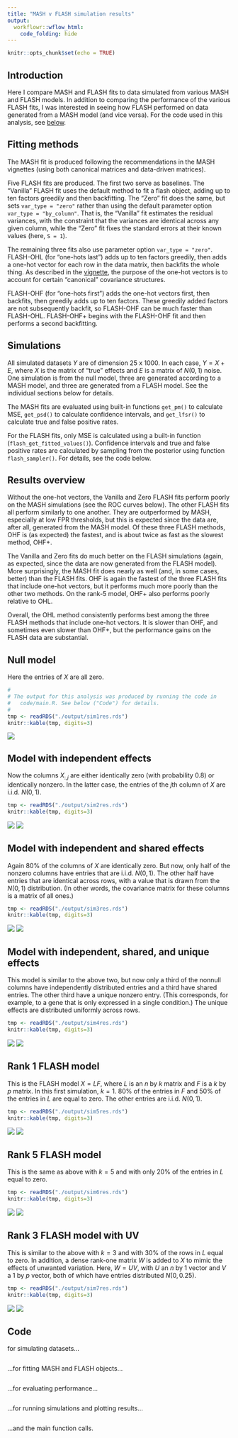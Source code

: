 ```yaml
---
title: "MASH v FLASH simulation results"
output: 
  workflowr::wflow_html:
    code_folding: hide
---
```


```r
knitr::opts_chunk$set(echo = TRUE)
```

## Introduction

Here I compare MASH and FLASH fits to data simulated from various MASH and FLASH models. In addition to comparing the performance of the various FLASH fits, I was interested in seeing how FLASH performed on data generated from a MASH model (and vice versa). For the code used in this analysis, see [below](#code).

## Fitting methods

The MASH fit is produced following the recommendations in the MASH vignettes (using both canonical matrices and data-driven matrices).

Five FLASH fits are produced. The first two serve as baselines. The "Vanilla" FLASH fit uses the default method to fit a flash object, adding up to ten factors greedily and then backfitting. The "Zero" fit does the same, but sets `var_type = "zero"` rather than using the default parameter option `var_type = "by_column"`. That is, the "Vanilla" fit estimates the residual variances, with the constraint that the variances are identical across any given column, while the "Zero" fit fixes the standard errors at their known values (here, `S = 1`).

The remaining three fits also use parameter option `var_type = "zero"`. FLASH-OHL (for "one-hots last") adds up to ten factors greedily, then adds a one-hot vector for each row in the data matrix, then backfits the whole thing. As described in the [vignette](intro.html), the purpose of the one-hot vectors is to account for certain "canonical" covariance structures.

FLASH-OHF (for "one-hots first") adds the one-hot vectors first, then backfits, then greedily adds up to ten factors. These greedily added factors are not subsequently backfit, so FLASH-OHF can be much faster than FLASH-OHL. FLASH-OHF+ begins with the FLASH-OHF fit and then performs a second backfitting.


## Simulations

All simulated datasets $Y$ are of dimension 25 x 1000. In each case, $Y = X + E$, where $X$ is the matrix of "true" effects and $E$ is a matrix of $N(0, 1)$ noise. One simulation is from the null model, three are generated according to a MASH model, and three are generated from a FLASH model. See the individual sections below for details. 

The MASH fits are evaluated using built-in functions `get_pm()` to calculate MSE, `get_psd()` to calculate confidence intervals, and `get_lfsr()` to calculate true and false positive rates. 

For the FLASH fits, only MSE is calculated using a built-in function (`flash_get_fitted_values()`). Confidence intervals and true and false positive rates are calculated by sampling from the posterior using function `flash_sampler()`. For details, see the code below.


## Results overview

Without the one-hot vectors, the Vanilla and Zero FLASH fits perform poorly on the MASH simulations (see the ROC curves below). The other FLASH fits all perform similarly to one another. They are outperformed by MASH, especially at low FPR thresholds, but this is expected since the data are, after all, generated from the MASH model. Of these three FLASH methods, OHF is (as expected) the fastest, and is about twice as fast as the slowest method, OHF+.

The Vanilla and Zero fits do much better on the FLASH simulations (again, as expected, since the data are now generated from the FLASH model). More surprisingly, the MASH fit does nearly as well (and, in some cases, better) than the FLASH fits. OHF is again the fastest of the three FLASH fits that include one-hot vectors, but it performs much more poorly than the other two methods. On the rank-5 model, OHF+ also performs poorly relative to OHL.

Overall, the OHL method consistently performs best among the three FLASH methods that include one-hot vectors. It is slower than OHF, and sometimes even slower than OHF+, but the performance gains on the FLASH data are substantial.


## Null model

Here the entries of $X$ are all zero.

```r
#
# The output for this analysis was produced by running the code in
#   code/main.R. See below ("Code") for details.
#
tmp <- readRDS("./output/sim1res.rds")
knitr::kable(tmp, digits=3)
```

![](images/sim1time.png)

## Model with independent effects

Now the columns $X_{:, j}$ are either identically zero (with probability 0.8) or identically nonzero. In the latter case, the entries of the $j$th column of $X$ are i.i.d. $N(0, 1)$.

```r
tmp <- readRDS("./output/sim2res.rds")
knitr::kable(tmp, digits=3)
```

![](images/sim2ROC.png)
![](images/sim2time.png)

## Model with independent and shared effects

Again 80% of the columns of $X$ are identically zero. But now, only half of the nonzero columns have entries that are i.i.d. $N(0, 1)$. The other half have entries that are identical across rows, with a value that is drawn from the $N(0, 1)$ distribution. (In other words, the covariance matrix for these columns is a matrix of all ones.)

```r
tmp <- readRDS("./output/sim3res.rds")
knitr::kable(tmp, digits=3)
```

![](images/sim3ROC.png)
![](images/sim3time.png)

## Model with independent, shared, and unique effects

This model is similar to the above two, but now only a third of the nonnull columns have independently distributed entries and a third have shared entries. The other third have a unique nonzero entry. (This corresponds, for example, to a gene that is only expressed in a single condition.) The unique effects are distributed uniformly across rows.

```r
tmp <- readRDS("./output/sim4res.rds")
knitr::kable(tmp, digits=3)
```

![](images/sim4ROC.png)
![](images/sim4time.png)

## Rank 1 FLASH model

This is the FLASH model $X = LF$, where $L$ is an $n$ by $k$ matrix and $F$ is a $k$ by $p$ matrix. In this first simulation, $k = 1$. 80% of the entries in $F$ and 50% of the entries in $L$ are equal to zero. The other entries are i.i.d. $N(0, 1)$.

```r
tmp <- readRDS("./output/sim5res.rds")
knitr::kable(tmp, digits=3)
```

![](images/sim5ROC.png)
![](images/sim5time.png)

## Rank 5 FLASH model 

This is the same as above with $k = 5$ and with only 20% of the entries in $L$ equal to zero.

```r
tmp <- readRDS("./output/sim6res.rds")
knitr::kable(tmp, digits=3)
```

![](images/sim6ROC.png)
![](images/sim6time.png)

## Rank 3 FLASH model with UV

This is similar to the above with $k = 3$ and with 30% of the rows in $L$ equal to zero. In addition, a dense rank-one matrix $W$ is added to $X$ to mimic the effects of unwanted variation. Here, $W = UV$, with $U$ an $n$ by 1 vector and $V$ a 1 by $p$ vector, both of which have entries distributed $N(0, 0.25)$.

```r
tmp <- readRDS("./output/sim7res.rds")
knitr::kable(tmp, digits=3)
```

![](images/sim7ROC.png)
![](images/sim7time.png)


## Code

for simulating datasets...
```r
```

...for fitting MASH and FLASH objects...
```r
```

...for evaluating performance...
```r
```

...for running simulations and plotting results...
```r
```

...and the main function calls.
```r
```
